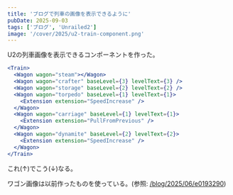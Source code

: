 ```yaml
---
title: 'ブログで列車の画像を表示できるように'
pubDate: 2025-09-03
tags: ['ブログ', 'Unrailed2']
image: '/cover/2025/u2-train-component.png'
---
```



U2の列車画像を表示できるコンポーネントを作った。

```jsx title="TTC#3"
<Train>
  <Wagon wagon="steam"></Wagon>
  <Wagon wagon="crafter" baseLevel={3} levelText={3} />
  <Wagon wagon="storage" baseLevel={2} levelText={2} />
  <Wagon wagon="torpedo" baseLevel={1} levelText={1}>
    <Extension extension="SpeedIncrease" />
  </Wagon>
  <Wagon wagon="carriage" baseLevel={1} levelText={1}>
    <Extension extension="PullFromPrevious" />
  </Wagon>
  <Wagon wagon="dynamite" baseLevel={2} levelText={2}>
    <Extension extension="SpeedIncrease" />
  </Wagon>
</Train>
```

これ(↑)でこう(↓)なる。

<Train>
  <Wagon wagon="steam"></Wagon>
  <Wagon wagon="crafter" baseLevel={3} levelText={3} />
  <Wagon wagon="storage" baseLevel={2} levelText={2} />
  <Wagon wagon="torpedo" baseLevel={1} levelText={1}>
    <Extension extension="SpeedIncrease" />
  </Wagon>
  <Wagon wagon="carriage" baseLevel={1} levelText={1}>
    <Extension extension="PullFromPrevious" />
  </Wagon>
  <Wagon wagon="dynamite" baseLevel={2} levelText={2}>
    <Extension extension="SpeedIncrease" />
  </Wagon>
</Train>

ワゴン画像は以前作ったものを使っている。(参照: [/blog/2025/06/e0193290](/blog/2025/06/e0193290))
